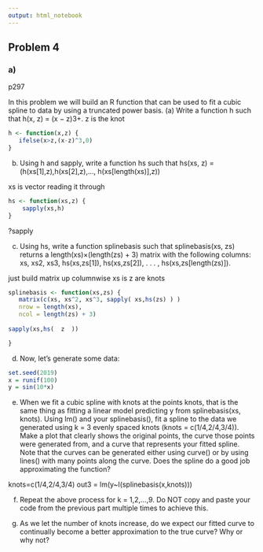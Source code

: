 ```yaml
---
output: html_notebook
---
```


## Problem 4



### a)

p297

In this problem we will build an R function that can be used to fit a cubic spline to data by using a truncated power basis.
(a) Write a function h such that h(x, z) = (x − z)3+.
z is the knot

```r
h <- function(x,z) {
   ifelse(x>z,(x-z)^3,0)
}
```

(b) Using h and sapply, write a function hs such that hs(xs, z) =
       (h(xs[1],z),h(xs[2],z),..., h(xs[length(xs)],z))

xs is vector reading it through

```r
hs <- function(xs,z) {
    sapply(xs,h)
}
```
?sapply

(c) Using hs, write a function splinebasis such that splinebasis(xs, zs) returns a length(xs)×(length(zs) + 3) matrix with the following columns:
xs, xs2, xs3, hs(xs,zs[1]), hs(xs,zs[2]), . . . , hs(xs,zs[length(zs)]).

just build matrix up columnwise
xs is 
z are knots


```r
splinebasis <- function(xs,zs) {
   matrix(c(xs, xs^2, xs^3, sapply( xs,hs(zs) ) )
   nrow = length(xs),
   ncol = length(zs) + 3)
  
sapply(xs,hs(  z  ))

}
```


(d) Now, let’s generate some data:

```r
set.seed(2019)
x = runif(100)
y = sin(10*x)
```

(e) When we fit a cubic spline with knots at the points knots, that is the same thing as fitting a linear model predicting y from splinebasis(xs, knots). Using lm() and your splinebasis(), fit a spline to the data we generated using k = 3 evenly spaced knots (knots = c(1/4,2/4,3/4)). Make a plot that clearly shows the original points, the curve those points were generated from, and a curve that represents your fitted spline. Note that the curves can be generated either using curve() or by using lines() with many points along the curve. Does the spline do a good job approximating the function?




knots=c(1/4,2/4,3/4)
out3 = lm(y~I(splinebasis(x,knots)))

(f) Repeat the above process for k = 1,2,...,9. Do NOT copy and paste your code from the previous part multiple times to achieve this.



(g) As we let the number of knots increase, do we expect our fitted curve to continually become a better approximation to the true curve? Why or why not?